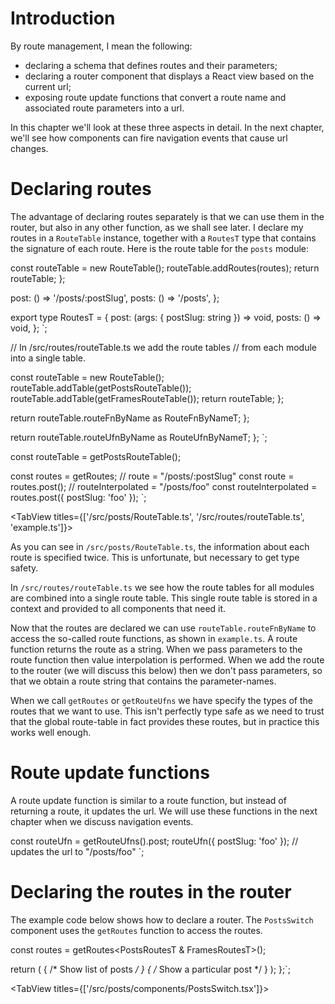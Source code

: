 # Introduction

By route management, I mean the following:

- declaring a schema that defines routes and their parameters;
- declaring a router component that displays a React view based on the current url;
- exposing route update functions that convert a route name and associated route parameters into a url.

In this chapter we'll look at these three aspects in detail. In the next chapter, we'll see how components
can fire navigation events that cause url changes.

# Declaring routes

The advantage of declaring routes separately is that we can use them in the router, but also in any
other function, as we shall see later. I declare my routes in a `RouteTable` instance, together with a
`RoutesT` type that contains the signature of each route. Here is the route table for the `posts` module:


  const routeTable = new RouteTable();
  routeTable.addRoutes(routes);
  return routeTable;
};

  post: () => '/posts/:postSlug',
  posts: () => '/posts',
};

export type RoutesT = {
  post: (args: { postSlug: string }) => void,
  posts: () => void,
};
`;

// In /src/routes/routeTable.ts we add the route tables
// from each module into a single table.


  const routeTable = new RouteTable();
  routeTable.addTable(getPostsRouteTable());
  routeTable.addTable(getFramesRouteTable());
  return routeTable;
};


  return routeTable.routeFnByName as RouteFnByNameT<T>;
};

  return routeTable.routeUfnByName as RouteUfnByNameT<T>;
};
`;


const routeTable = getPostsRouteTable();

const routes = getRoutes<PostsRoutesT>;
// route = "/posts/:postSlug"
const route = routes.post();
// routeInterpolated = "/posts/foo"
const routeInterpolated = routes.post({ postSlug: 'foo' });
`;

<TabView titles={['/src/posts/RouteTable.ts', '/src/routes/routeTable.ts', 'example.ts']}>
  <CodeSnippet code={code1} />
  <CodeSnippet code={code2} />
  <CodeSnippet code={code3} />
</TabView>

As you can see in `/src/posts/RouteTable.ts`, the information about each route is specified twice.
This is unfortunate, but necessary to get type safety.

In `/src/routes/routeTable.ts` we see how the route tables for all modules are combined into a single
route table. This single route table is stored in a context and provided to all components that need it.

Now that the routes are declared we can use `routeTable.routeFnByName` to access the so-called route
functions, as shown in `example.ts`. A route function returns the route as a string. When we pass parameters
to the route function then value interpolation is performed. When we add the route to the router (we will
discuss this below) then we don't pass parameters, so that we obtain a route string that contains the
parameter-names.

When we call `getRoutes` or `getRouteUfns` we have specify the types of the routes that we want to use.
This isn't perfectly type safe as we need to trust that the global route-table in fact
provides these routes, but in practice this works well enough.

# Route update functions

A route update function is similar to a route function, but instead of returning a route, it updates the url.
We will use these functions in the next chapter when we discuss navigation events.


const routeUfn = getRouteUfns<PostsRoutesT>().post;
routeUfn({ postSlug: 'foo' }); // updates the url to "/posts/foo"
`;

<CodeSnippet
  title="example.ts"
  addMb
  code={code4}
/>

# Declaring the routes in the router

The example code below shows how to declare a router. The `PostsSwitch` component uses the `getRoutes`
function to access the routes.


  const routes = getRoutes<PostsRoutesT & FramesRoutesT>();

  return (
    <Route path={routes.posts()}>
      { /* Show list of posts */ }
      <PostListView className="mt-12" />
      { /* Show a particular post */ }
      <Route path={routes.post()}>
        <PostView className="mt-16" />
      </Route>
    </Route>
  );
};`;

<TabView titles={['/src/posts/components/PostsSwitch.tsx']}>
  <CodeSnippet code={code5} />
</TabView>
